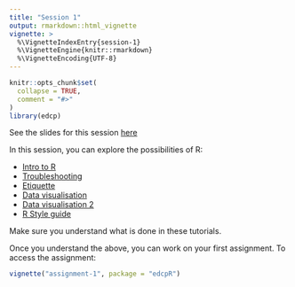 ```yaml
---
title: "Session 1"
output: rmarkdown::html_vignette
vignette: >
  %\VignetteIndexEntry{session-1}
  %\VignetteEngine{knitr::rmarkdown}
  %\VignetteEncoding{UTF-8}
---
```


```r
knitr::opts_chunk$set(
  collapse = TRUE,
  comment = "#>"
)
library(edcp)
```

See the slides for this session [here](https://htmlpreview.github.io/?https://github.com/wardfont/edcpR/blob/master/course/session-1/knitted/session-1-document.html)

In this session, you can explore the possibilities of R:

- [Intro to R](https://ourcodingclub.github.io/2016/11/13/intro-to-r.html)
- [Troubleshooting](https://ourcodingclub.github.io/2016/11/15/troubleshooting.html)  
- [Etiquette](https://ourcodingclub.github.io/2017/04/25/etiquette.html)  
- [Data visualisation](https://ourcodingclub.github.io/2017/01/29/datavis.html)  
- [Data visualisation 2](https://ourcodingclub.github.io/2017/03/29/data-vis-2.html)  
- [R Style guide](http://adv-r.had.co.nz/Style.html)

Make sure you understand what is done in these tutorials.

Once you understand the above, you can work on your first assignment. To access the assignment:

```r
vignette("assignment-1", package = "edcpR")
```

